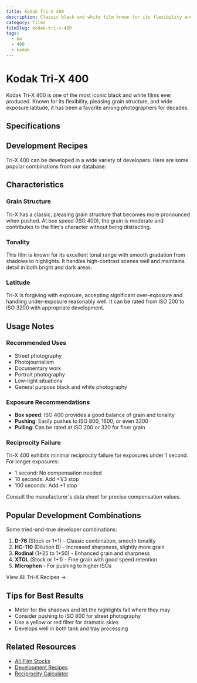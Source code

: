 ```yaml
---
title: Kodak Tri-X 400
description: Classic black and white film known for its flexibility and iconic grain
category: films
filmSlug: kodak-tri-x-400
tags:
  - bw
  - 400
  - kodak
---
```


# Kodak Tri-X 400

Kodak Tri-X 400 is one of the most iconic black and white films ever produced. Known for its flexibility, pleasing grain structure, and wide exposure latitude, it has been a favorite among photographers for decades.

## Specifications

<FilmCard filmSlug="kodak-tri-x-400" />

## Development Recipes

Tri-X 400 can be developed in a wide variety of developers. Here are some popular combinations from our database:

<RecipeTable film="kodak-tri-x-400" maxRows={8} />

## Characteristics

### Grain Structure

Tri-X has a classic, pleasing grain structure that becomes more pronounced when pushed. At box speed (ISO 400), the grain is moderate and contributes to the film's character without being distracting.

### Tonality

This film is known for its excellent tonal range with smooth gradation from shadows to highlights. It handles high-contrast scenes well and maintains detail in both bright and dark areas.

### Latitude

Tri-X is forgiving with exposure, accepting significant over-exposure and handling under-exposure reasonably well. It can be rated from ISO 200 to ISO 3200 with appropriate development.

## Usage Notes

### Recommended Uses

- Street photography
- Photojournalism
- Documentary work
- Portrait photography
- Low-light situations
- General purpose black and white photography

### Exposure Recommendations

- **Box speed**: ISO 400 provides a good balance of grain and tonality
- **Pushing**: Easily pushes to ISO 800, 1600, or even 3200
- **Pulling**: Can be rated at ISO 200 or 320 for finer grain

### Reciprocity Failure

Tri-X 400 exhibits minimal reciprocity failure for exposures under 1 second. For longer exposures:

- 1 second: No compensation needed
- 10 seconds: Add +1/3 stop
- 100 seconds: Add +1 stop

Consult the manufacturer's data sheet for precise compensation values.

## Popular Development Combinations

Some tried-and-true developer combinations:

1. **D-76** (Stock or 1+1) - Classic combination, smooth tonality
2. **HC-110** (Dilution B) - Increased sharpness, slightly more grain
3. **Rodinal** (1+25 to 1+50) - Enhanced grain and sharpness
4. **XTOL** (Stock or 1+1) - Fine grain with good speed retention
5. **Microphen** - For pushing to higher ISOs

<LinkButton to="/development?film=kodak-tri-x-400">
  View All Tri-X Recipes →
</LinkButton>

## Tips for Best Results

- Meter for the shadows and let the highlights fall where they may
- Consider pushing to ISO 800 for street photography
- Use a yellow or red filter for dramatic skies
- Develops well in both tank and tray processing

## Related Resources

- [All Film Stocks](/infobase/films)
- [Development Recipes](/infobase/recipes)
- [Reciprocity Calculator](/reciprocity)
